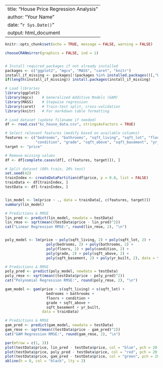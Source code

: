 
---
title: "House Price Regression Analysis"
author: "Your Name"
date: "`r Sys.Date()`"
output: html_document
---
```r
knitr::opts_chunk$set(echo = TRUE, message = FALSE, warning = FALSE)

chooseCRANmirror(graphics = FALSE, ind = 1)


# Install required packages if not already installed
packages <- c("ggplot2", "mgcv", "MASS", "caret", "knitr")
install_if_missing <- packages[!(packages %in% installed.packages()[,"Package"])]
if(length(install_if_missing)) install.packages(install_if_missing)

# Load libraries
library(ggplot2)
library(mgcv)    # Generalized Additive Models (GAM)
library(MASS)    # Stepwise regression
library(caret)   # Train-test split, cross-validation
library(knitr)   # For markdown table formatting
```

```r
# Load dataset (update filename if needed)
df <- read.csv("kc_house_data.csv", stringsAsFactors = TRUE)

# Select relevant features (modify based on available columns)
features <- c("bedrooms", "bathrooms", "sqft_living", "sqft_lot", "floors", 
              "condition", "grade", "sqft_above", "sqft_basement", "yr_built")
target <- "price"

# Remove missing values
df <- df[complete.cases(df[, c(features, target)]), ]

# Split dataset (80% train, 20% test)
set.seed(42)
trainIndex <- createDataPartition(df$price, p = 0.8, list = FALSE)
trainData <- df[trainIndex, ]
testData <- df[-trainIndex, ]


lin_model <- lm(price ~ ., data = trainData[, c(features, target)])
summary(lin_model)

# Predictions & RMSE
lin_pred <- predict(lin_model, newdata = testData)
lin_rmse <- sqrt(mean((testData$price - lin_pred)^2))
cat("Linear Regression RMSE:", round(lin_rmse, 2), "\n")


poly_model <- lm(price ~ poly(sqft_living, 2) + poly(sqft_lot, 2) + 
                   poly(bedrooms, 2) + poly(bathrooms, 2) + 
                   poly(floors, 2) + poly(condition, 2) + 
                   poly(grade, 2) + poly(sqft_above, 2) + 
                   poly(sqft_basement, 2) + poly(yr_built, 2), data = trainData)

# Predictions & RMSE
poly_pred <- predict(poly_model, newdata = testData)
poly_rmse <- sqrt(mean((testData$price - poly_pred)^2))
cat("Polynomial Regression RMSE:", round(poly_rmse, 2), "\n")

gam_model <- gam(price ~ s(sqft_living) + s(sqft_lot) + 
                   bedrooms + bathrooms + 
                   floors + condition + 
                   grade + sqft_above + 
                   sqft_basement + yr_built, 
                 data = trainData)

# Predictions & RMSE
gam_pred <- predict(gam_model, newdata = testData)
gam_rmse <- sqrt(mean((testData$price - gam_pred)^2))
cat("GAM Regression RMSE:", round(gam_rmse, 2), "\n")

par(mfrow = c(1, 3))
plot(testData$price, lin_pred - testData$price, col = "blue", pch = 20, main = "Linear Regression Residuals")
plot(testData$price, poly_pred - testData$price, col = "red", pch = 20, main = "Polynomial Regression Residuals")
plot(testData$price, gam_pred - testData$price, col = "green", pch = 20, main = "GAM Regression Residuals")
abline(h = 0, col = "black", lty = 2)
```




















